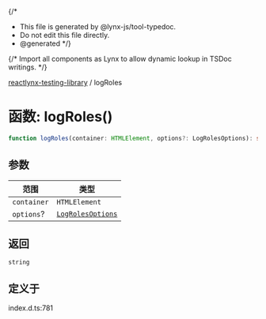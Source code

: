 {/*
* This file is generated by @lynx-js/tool-typedoc.
* Do not edit this file directly.
* @generated
*/}

{/* Import all components as Lynx to allow dynamic lookup in TSDoc writings. */}


[reactlynx-testing-library](/api/reactlynx-testing-library/index.mdx) / logRoles

# 函数: logRoles()

```ts
function logRoles(container: HTMLElement, options?: LogRolesOptions): string
```

## 参数

| 范围 | 类型 |
| ------ | ------ |
| `container` | `HTMLElement` |
| `options`? | [`LogRolesOptions`](/api/reactlynx-testing-library/Interface.LogRolesOptions.mdx) |

## 返回

`string`

## 定义于

index.d.ts:781
